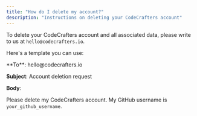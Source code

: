 ```yaml
---
title: "How do I delete my account?"
description: "Instructions on deleting your CodeCrafters account"
---
```


To delete your CodeCrafters account and all associated data, please write to us at `hello@codecrafters.io`.

Here's a template you can use:

<Card title="Click to send email" icon="envelope" iconType="duotone" href="mailto:hello@codecrafters.io?subject=Account deletion request">
  **To**: hello@codecrafters.io

**Subject**: Account deletion request

**Body**:

Please delete my CodeCrafters account. My GitHub username is `your_github_username`.

</Card>
